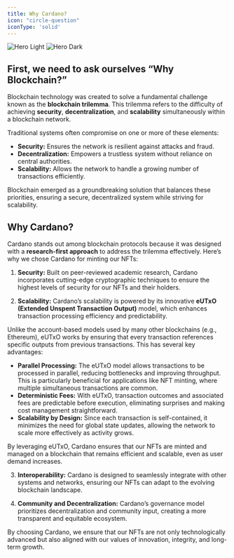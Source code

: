 ```yaml
---
title: Why Cardano?
icon: "circle-question"
iconType: 'solid'
---
```


<img
  className="block dark:hidden"
  src="/images/get-started/why_cardano_light.png"
  alt="Hero Light"
/>
<img
  className="hidden dark:block"
  src="/images/get-started/why_cardano_dark.png"
  alt="Hero Dark"
/>

## First, we need to ask ourselves “Why Blockchain?”

Blockchain technology was created to solve a fundamental challenge known as the **blockchain trilemma**. This trilemma refers to the difficulty of achieving **security**, **decentralization**, and **scalability** simultaneously within a blockchain network.

Traditional systems often compromise on one or more of these elements:

- **Security:** Ensures the network is resilient against attacks and fraud.
- **Decentralization:** Empowers a trustless system without reliance on central authorities.
- **Scalability:** Allows the network to handle a growing number of transactions efficiently.

Blockchain emerged as a groundbreaking solution that balances these priorities, ensuring a secure, decentralized system while striving for scalability.

## Why Cardano?
Cardano stands out among blockchain protocols because it was designed with a **research-first approach** to address the trilemma effectively. Here’s why we chose Cardano for minting our NFTs:
1. **Security:**
Built on peer-reviewed academic research, Cardano incorporates cutting-edge cryptographic techniques to ensure the highest levels of security for our NFTs and their holders.

2. **Scalability:**
Cardano’s scalability is powered by its innovative **eUTxO (Extended Unspent Transaction Output)** model, which enhances transaction processing efficiency and predictability.

Unlike the account-based models used by many other blockchains (e.g., Ethereum), eUTxO works by ensuring that every transaction references specific outputs from previous transactions. This has several key advantages:
- **Parallel Processing:** The eUTxO model allows transactions to be processed in parallel, reducing bottlenecks and improving throughput. This is particularly beneficial for applications like NFT minting, where multiple simultaneous transactions are common.
- **Deterministic Fees:** With eUTxO, transaction outcomes and associated fees are predictable before execution, eliminating surprises and making cost management straightforward.
- **Scalability by Design:** Since each transaction is self-contained, it minimizes the need for global state updates, allowing the network to scale more effectively as activity grows.

By leveraging eUTxO, Cardano ensures that our NFTs are minted and managed on a blockchain that remains efficient and scalable, even as user demand increases.

3. **Interoperability:**
Cardano is designed to seamlessly integrate with other systems and networks, ensuring our NFTs can adapt to the evolving blockchain landscape.

4. **Community and Decentralization:**
Cardano’s governance model prioritizes decentralization and community input, creating a more transparent and equitable ecosystem.

By choosing Cardano, we ensure that our NFTs are not only technologically advanced but also aligned with our values of innovation, integrity, and long-term growth.